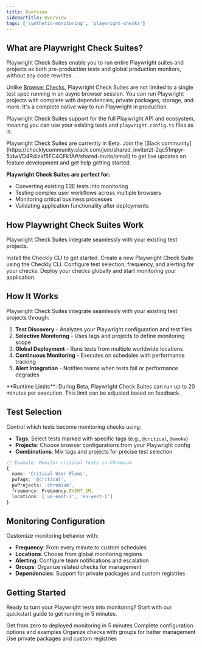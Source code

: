 ```yaml
---
title: Overview
sidebarTitle: Overview
tags: ['synthetic-monitoring', 'playwright-checks']
---
```



## What are Playwright Check Suites?

Playwright Check Suites enable you to run entire Playwright suites and projects as both pre-production tests and global production monitors, without any code rewrites.

Unlike [Browser Checks](/docs/browser-checks), Playwright Check Suites are not limited to a single test spec running in an async browser session. You can run Playwright projects with complete with dependencies, private packages, storage, and more. It's a complete native way to run Playwright in production.

Playwright Check Suites support for the full Playwright API and ecosystem, meaning you can use your existing tests and `playwright.config.ts` files as is.

<Note>
Playwright Check Suites are currently in Beta. Join the [Slack community](https://checklycommunity.slack.com/join/shared_invite/zt-2qc51mpyr-5idwVD4R4izkf5FC4CFk1A#/shared-invite/email) to get live updates on feature development and get help getting started.
</Note>

**Playwright Check Suites are perfect for:**
- Converting existing E2E tests into monitoring
- Testing complex user workflows across multiple browsers
- Monitoring critical business processes
- Validating application functionality after deployments


## How Playwright Check Suites Work

Playwright Check Suites integrate seamlessly with your existing test projects.

<Steps>
<Step title="1. Install the Checkly CLI">
Install the Checkly CLI to get started.
</Step>

<Step title="2. Create a new Playwright Check Suite">
Create a new Playwright Check Suite using the Checkly CLI.
</Step>

<Step title="3. Configure Monitoring">
Configure test selection, frequency, and alerting for your checks.
</Step>

<Step title="4. Deploy and Monitor">
Deploy your checks globally and start monitoring your application.
</Step>
</Steps>

## How It Works

Playwright Check Suites integrate seamlessly with your existing test projects through:

1. **Test Discovery** - Analyzes your Playwright configuration and test files
2. **Selective Monitoring** - Uses tags and projects to define monitoring scope
3. **Global Deployment** - Runs tests from multiple worldwide locations
4. **Continuous Monitoring** - Executes on schedules with performance tracking
5. **Alert Integration** - Notifies teams when tests fail or performance degrades

<Info>
**Runtime Limits**: During Beta, Playwright Check Suites can run up to 20 minutes per execution. This limit can be adjusted based on feedback.
</Info>

## Test Selection

Control which tests become monitoring checks using:

- **Tags**: Select tests marked with specific tags (e.g., `@critical`, `@smoke`)
- **Projects**: Choose browser configurations from your Playwright config
- **Combinations**: Mix tags and projects for precise test selection

```typescript
// Example: Monitor critical tests in Chromium
{
  name: 'Critical User Flows',
  pwTags: '@critical',
  pwProjects: 'chromium',
  frequency: Frequency.EVERY_1M,
  locations: ['us-east-1', 'eu-west-1']
}
```

## Monitoring Configuration

Customize monitoring behavior with:

- **Frequency**: From every minute to custom schedules
- **Locations**: Choose from global monitoring regions
- **Alerting**: Configure team notifications and escalation
- **Groups**: Organize related checks for management
- **Dependencies**: Support for private packages and custom registries

## Getting Started

Ready to turn your Playwright tests into monitoring? Start with our quickstart guide to get running in 5 minutes.

<CardGroup cols={2}>
<Card title="Quickstart Guide" href="/docs/detect/synthetic-monitoring/playwright-checks/quickstart">
Get from zero to deployed monitoring in 5 minutes
</Card>

<Card title="CLI Reference" href="/docs/detect/synthetic-monitoring/playwright-checks/reference">
Complete configuration options and examples
</Card>

<Card title="Add to Group" href="/docs/detect/synthetic-monitoring/playwright-checks/add-to-group">
Organize checks with groups for better management
</Card>

<Card title="Custom Dependencies" href="/docs/detect/synthetic-monitoring/playwright-checks/custom-dependencies">
Use private packages and custom registries
</Card>
</CardGroup>
